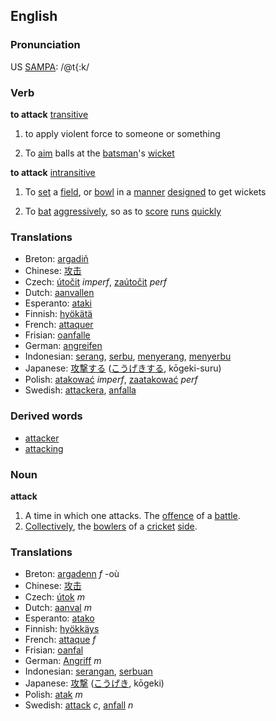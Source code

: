 ==English==

=== Pronunciation ===
US [[W:SAMPA|SAMPA]]: /@t{:k/

=== Verb ===
'''to attack''' [[transitive]]
# to apply violent force to someone or something
# {{Cricket}} To [[aim]] balls at the [[batsman]]'s [[wicket]]
'''to attack''' [[intransitive]]
# {{Cricket}} To [[set]] a [[field]], or [[bowl]] in a [[manner]] [[design]]ed to get wickets
# {{Cricket}} To [[bat]] [[aggressive]]ly, so as to [[score]] [[run]]s [[quick]]ly

=== Translations ===
*Breton: [[argadiñ]]
*Chinese: [[攻击]]
*Czech: [[útočit]] ''imperf'', [[zaútočit]] ''perf''
*Dutch: [[aanvallen]]
*Esperanto: [[ataki]]
*Finnish: [[hyökätä]]
*French: [[attaquer]]
*Frisian: [[oanfalle]]
*German: [[angreifen]]
*Indonesian: [[serang]], [[serbu]], [[serang|menyerang]], [[serbu|menyerbu]]
*Japanese: [[攻撃]]する ([[こうげき]]する, kōgeki-suru)
*Polish: [[atakować]] ''imperf'', [[zaatakować]] ''perf''
*Swedish: [[attackera]], [[anfalla]]

=== Derived words ===
*[[attacker]]
*[[attacking]]

=== Noun ===
'''attack'''
#A time in which one attacks. The [[offence]] of a [[battle]].
#[[Collectively]], the [[bowler]]s of a [[cricket]] [[side]].

=== Translations ===
*Breton: [[argadenn]] ''f'' -où
*Chinese: [[攻击]]
*Czech: [[útok]] ''m''
*Dutch: [[aanval]] ''m''
*Esperanto: [[atako]]
*Finnish: [[hyökkäys]]
*French: [[attaque]] ''f''
*Frisian: [[oanfal]]
*German: [[Angriff]] ''m''
*Indonesian: [[serang|serangan]], [[serbu|serbuan]]
*Japanese: [[攻撃]] ([[こうげき]], kōgeki)
*Polish: [[atak]] ''m''
*Swedish: [[attack]] ''c'', [[anfall]] ''n''